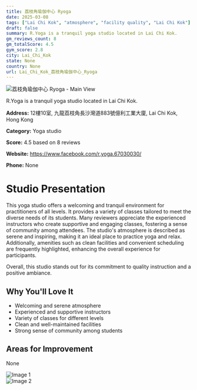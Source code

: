 ```yaml
---
title: 荔枝角瑜伽中心 Ryoga
date: 2025-03-08
tags: ["Lai Chi Kok", "atmosphere", "facility quality", "Lai Chi Kok"]  
draft: false
summary: R.Yoga is a tranquil yoga studio located in Lai Chi Kok.
gm_reviews_count: 8
gm_totalScore: 4.5
gym_score: 2.8
city: Lai_Chi_Kok
state: None
country: None
url: Lai_Chi_Kok_荔枝角瑜伽中心_Ryoga
---
```


<div className="aspect-[16/9] relative my-8">
  <img 
    src="https://lh5.googleusercontent.com/p/AF1QipMGKuAukeJCpsn8BhiavolN31zDqdhc4Dxe0kt5=w1920-h1080-k-no"
    alt="荔枝角瑜伽中心 Ryoga - Main View"
    className="object-cover absolute inset-0 w-full h-full rounded-lg"
  />
</div>

R.Yoga is a tranquil yoga studio located in Lai Chi Kok.

**Address:** 12樓10室, 九龍荔枝角長沙灣道883號億利工業大廈, Lai Chi Kok, Hong Kong

**Category:** Yoga studio

**Score:** 4.5 based on 8 reviews

**Website:** https://www.facebook.com/r.yoga.67030030/

**Phone:** None

# Studio Presentation

This yoga studio offers a welcoming and tranquil environment for practitioners of all levels. It provides a variety of classes tailored to meet the diverse needs of its students. Many reviewers appreciate the experienced instructors who create supportive and engaging classes, fostering a sense of community among attendees. The studio's atmosphere is described as serene and inspiring, making it an ideal place to practice yoga and relax. Additionally, amenities such as clean facilities and convenient scheduling are frequently highlighted, enhancing the overall experience for participants.

Overall, this studio stands out for its commitment to quality instruction and a positive ambiance.

## Why You'll Love It

- Welcoming and serene atmosphere
- Experienced and supportive instructors
- Variety of classes for different levels
- Clean and well-maintained facilities
- Strong sense of community among students

## Areas for Improvement

None

<div className="grid grid-cols-1 xl:grid-cols-2 gap-4 my-8">
<div className="aspect-[4/3] relative"><img src="https://lh3.googleusercontent.com/p/AF1QipMjshSQ5TocWWkyodUFdg7GwKKwj1GEACG5YG_Z=w1920-h1080-k-no" alt="Image 1" className="object-cover absolute inset-0 w-full h-full rounded-lg" /></div>
<div className="aspect-[4/3] relative"><img src="https://streetviewpixels-pa.googleapis.com/v1/thumbnail?panoid=hrE6ge93dZcnz2dWeGMP0g&cb_client=maps_sv.tactile.gps&w=203&h=100&yaw=251.06601&pitch=0&thumbfov=100" alt="Image 2" className="object-cover absolute inset-0 w-full h-full rounded-lg" /></div>
</div>